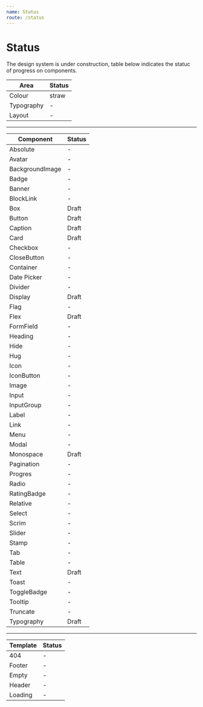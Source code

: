 ```yaml
---
name: Status
route: /status
---
```


# Status

The design system is under construction, table below indicates the statuc of progress on components.

| Area       | Status |
| ---------- | ------ |
| Colour     | straw  |
| Typography | -      |
| Layout     | -      |

---

| Component       | Status |
| --------------- | ------ |
| Absolute        | -      |
| Avatar          | -      |
| BackgroundImage | -      |
| Badge           | -      |
| Banner          | -      |
| BlockLink       | -      |
| Box             | Draft  |
| Button          | Draft  |
| Caption         | Draft  |
| Card            | Draft  |
| Checkbox        | -      |
| CloseButton     | -      |
| Container       | -      |
| Date Picker     | -      |
| Divider         | -      |
| Display         | Draft  |
| Flag            | -      |
| Flex            | Draft  |
| FormField       | -      |
| Heading         | -      |
| Hide            | -      |
| Hug             | -      |
| Icon            | -      |
| IconButton      | -      |
| Image           | -      |
| Input           | -      |
| InputGroup      | -      |
| Label           | -      |
| Link            | -      |
| Menu            | -      |
| Modal           | -      |
| Monospace       | Draft  |
| Pagination      | -      |
| Progres         | -      |
| Radio           | -      |
| RatingBadge     | -      |
| Relative        | -      |
| Select          | -      |
| Scrim           | -      |
| Slider          | -      |
| Stamp           | -      |
| Tab             | -      |
| Table           | -      |
| Text            | Draft  |
| Toast           | -      |
| ToggleBadge     | -      |
| Tooltip         | -      |
| Truncate        | -      |
| Typography      | Draft  |

---

| Template | Status |
| -------- | ------ |
| 404      | -      |
| Footer   | -      |
| Empty    | -      |
| Header   | -      |
| Loading  | -      |
